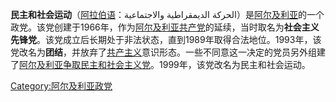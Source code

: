 {{來源|time=2015-03-11T13:02:52+00:00}}
{{擴充|time=2015-03-11T13:02:52+00:00}}
'''民主和社会运动'''（[[阿拉伯语|阿拉伯语]]：الحركة الديمقراطية والاجتماعية）是[[阿尔及利亚|阿尔及利亚]]的一个政党。该党创建于1966年，作为[[阿尔及利亚共产党|阿尔及利亚共产党]]的延续，当时取名为'''社会主义先锋党'''。该党成立后长期处于非法状态，直到1989年取得合法地位。1993年，该党改名为'''团结'''，并放弃了[[共产主义|共产主义]]意识形态。一些不同意这一决定的党员另外组建了[[阿尔及利亚争取民主和社会主义党|阿尔及利亚争取民主和社会主义党]]。1999年，该党改名为民主和社会运动。

[[Category:阿尔及利亚政党|Category:阿尔及利亚政党]]